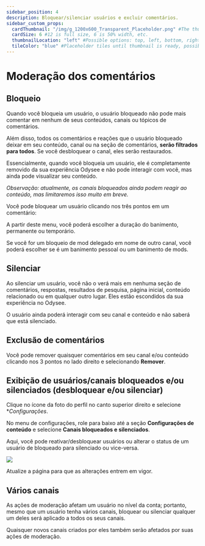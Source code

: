 ---
sidebar_position: 4
description: Bloquear/silenciar usuários e excluir comentários.
sidebar_custom_props:
  cardThumbnail: "/img/g_1200x600_Transparent_Placeholder.png" #The thumbnail on the category card.
  cardSize: 6 #12 is full size, 6 is 50% width, etc.
  thumbnailLocation: "left" #Possible options: top, left, bottom, right, none
  tileColor: "blue" #Placeholder tiles until thumbnail is ready, possible options: blue, cream, darkpurple, lightpurple, mauve, orange, pink, none
---

# Moderação dos comentários

## Bloqueio

Quando você bloqueia um usuário, o usuário bloqueado não pode mais comentar em nenhum de seus conteúdos, canais ou tópicos de comentários.

Além disso, todos os comentários e reações que o usuário bloqueado deixar em seu conteúdo, canal ou na seção de comentários, **serão filtrados para todos**. Se você desbloquear o canal, eles serão restaurados.

Essencialmente, quando você bloqueia um usuário, ele é completamente removido da sua experiência Odysee e não pode interagir com você, mas ainda pode visualizar seu conteúdo.

*Observação: atualmente, os canais bloqueados ainda podem reagir ao conteúdo, mas limitaremos isso muito em breve.*

Você pode bloquear um usuário clicando nos três pontos em um comentário:

A partir deste menu, você poderá escolher a duração do banimento, permanente ou temporário.

Se você for um bloqueio de mod delegado em nome de outro canal, você poderá escolher se é um banimento pessoal ou um banimento de mods.

## Silenciar

Ao silenciar um usuário, você não o verá mais em nenhuma seção de comentários, respostas, resultados de pesquisa, página inicial, conteúdo relacionado ou em qualquer outro lugar. Eles estão escondidos da sua experiência no Odysee.

O usuário ainda poderá interagir com seu canal e conteúdo e não saberá que está silenciado.

## Exclusão de comentários

Você pode remover quaisquer comentários em seu canal e/ou conteúdo clicando nos 3 pontos no lado direito e selecionando **Remover**.

## Exibição de usuários/canais bloqueados e/ou silenciados (desbloquear e/ou silenciar)

Clique no ícone da foto do perfil no canto superior direito e selecione **Configurações*.

No menu de configurações, role para baixo até a seção **Configurações de conteúdo** e selecione **Canais bloqueados e silenciados**.

Aqui, você pode reativar/desbloquear usuários ou alterar o status de um usuário de bloqueado para silenciado ou vice-versa.

![](https://spee.ch/c/84040915b6482d00.png)

Atualize a página para que as alterações entrem em vigor.

## Vários canais

As ações de moderação afetam um usuário no nível da conta; portanto, mesmo que um usuário tenha vários canais, bloquear ou silenciar qualquer um deles será aplicado a todos os seus canais.

Quaisquer novos canais criados por eles também serão afetados por suas ações de moderação.